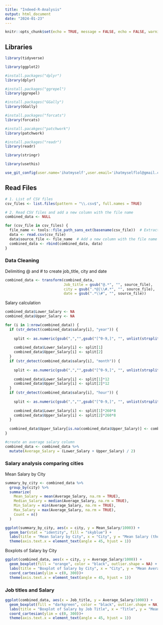 ```yaml
---
title: "Indeed-R-Analysis"
output: html_document
date: "2024-01-23"
---
```


```r
knitr::opts_chunk$set(echo = TRUE, message = FALSE, echo = FALSE, warning = FALSE)
```

## Libraries

```r
library(tidyverse)

library(ggplot2)

#install.packages("dplyr")
library(dplyr)

#install.packages("ggrepel")
library(ggrepel)

#install.packages("GGally")
library(GGally)

#install.packages("forcats")
library(forcats)

#install.pacakges("patchwork")
library(patchwork)

#install.packages("readr")
library(readr)  

library(stringr)

library(usethis)

use_git_config(user.name='ihatmyself',user.email='ihatmyselflol@gmail.com')
```

## Read Files

```r


# 1. List of CSV files
csv_files <- list.files(pattern = "\\.csv$", full.names = TRUE)

# 2. Read CSV files and add a new column with the file name
combined_data <- NULL

for (csv_file in csv_files) {
  file_name <- tools::file_path_sans_ext(basename(csv_file))  # Extract file name without extension
  data <- read.csv(csv_file)
  data$source_file <- file_name  # Add a new column with the file name
  combined_data <- rbind(combined_data, data)
}

```

### Data Cleaning

Delimiting \@ and \# to create job_title, city and date

```r
combined_data <- transform(combined_data, 
                           Job_title = gsub("@.*", "", source_file),
                           city = gsub(".*@|\\#.*", "", source_file),
                           date = gsub(".*\\#", "", source_file))
```

Salary calculation

```r

combined_data$Lower_Salary <- NA
combined_data$Upper_Salary <- NA

for (i in 1:nrow(combined_data)) {
  if (str_detect(combined_data$salary[i], "year")) {
  
    split <- as.numeric(gsub(",","",gsub("[^0-9,]", "", unlist(strsplit(combined_data$salary[i], " - ")))))
    
    combined_data$Lower_Salary[i] <- split[1]
    combined_data$Upper_Salary[i] <- split[2]
  }
  if (str_detect(combined_data$salary[i], "month")) {
  
    split <- as.numeric(gsub(",","",gsub("[^0-9,]", "", unlist(strsplit(combined_data$salary[i], " - ")))))
    
    combined_data$Lower_Salary[i] <- split[1]*12
    combined_data$Upper_Salary[i] <- split[2]*12
  }
  if (str_detect(combined_data$salary[i], "hour")) {
  
    split <- as.numeric(gsub(",","",gsub("[^0-9,]", "", unlist(strsplit(combined_data$salary[i], " - ")))))
    
    combined_data$Lower_Salary[i] <- split[1]*260*8
    combined_data$Upper_Salary[i] <- split[2]*260*8
  }
  
  combined_data$Upper_Salary[is.na(combined_data$Upper_Salary)] <- combined_data$Lower_Salary[is.na(combined_data$Upper_Salary)]
}

#create an average salary column
combined_data <- combined_data %>%
  mutate(Average_Salary = (Lower_Salary + Upper_Salary) / 2)

```

### Salary analysis comparing cities

Mean Salary by City

```r

summary_by_city <- combined_data %>%
  group_by(city) %>%
  summarize(
    Mean_Salary = mean(Average_Salary, na.rm = TRUE),
    Median_Salary = median(Average_Salary, na.rm = TRUE),
    Min_Salary = min(Average_Salary, na.rm = TRUE),
    Max_Salary = max(Average_Salary, na.rm = TRUE),
    Count = n()
  )

ggplot(summary_by_city, aes(x = city, y = Mean_Salary/1000)) +
  geom_bar(stat = "identity", fill = "skyblue") +
  labs(title = "Mean Salary by City", x = "City", y = "Mean Salary (thousands)")+ 
  theme(axis.text.x = element_text(angle = 45, hjust = 1))

```

Boxplots of Salary by City

```r

ggplot(combined_data, aes(x = city, y = Average_Salary/1000)) +
  geom_boxplot(fill = "orange", color = "black", outlier.shape = NA) +
  labs(title = "Boxplot of Salary by City", x = "City", y = "Mean Average Salary (thousands)")+ 
  coord_cartesian(ylim = c(0, 300))+ 
  theme(axis.text.x = element_text(angle = 45, hjust = 1))
```

### Job titles and Salary

```r


ggplot(combined_data, aes(x = Job_title, y = Average_Salary/1000)) +
  geom_boxplot(fill = "darkgreen", color = "black", outlier.shape = NA) +
  labs(title = "Boxplot of Salary by Job Title", x = "Title", y = "Mean Average Salary (thousands)")+ 
  coord_cartesian(ylim = c(0, 300))+ 
  theme(axis.text.x = element_text(angle = 45, hjust = 1))
```

